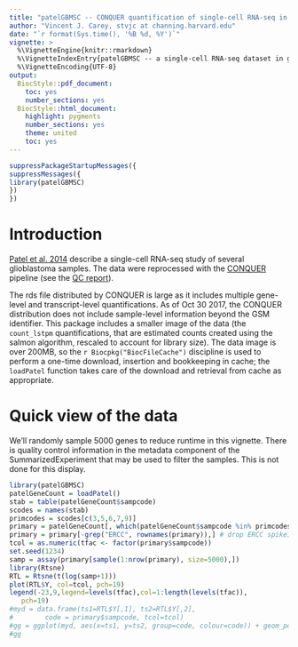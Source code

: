 ```yaml
---
title: "patelGBMSC -- CONQUER quantification of single-cell RNA-seq in glioblastoma, thinned, with colData"
author: "Vincent J. Carey, stvjc at channing.harvard.edu"
date: "`r format(Sys.time(), '%B %d, %Y')`"
vignette: >
  %\VignetteEngine{knitr::rmarkdown}
  %\VignetteIndexEntry{patelGBMSC -- a single-cell RNA-seq dataset in glioblastoma}
  %\VignetteEncoding{UTF-8}
output:
  BiocStyle::pdf_document:
    toc: yes
    number_sections: yes
  BiocStyle::html_document:
    highlight: pygments
    number_sections: yes
    theme: united
    toc: yes
---
```


```r
suppressPackageStartupMessages({
suppressMessages({
library(patelGBMSC)
})
})
```

# Introduction

[Patel et al. 2014](https://www.ncbi.nlm.nih.gov/pmc/articles/PMC4123637/)
describe a single-cell RNA-seq study of several glioblastoma
samples.  The data were reprocessed with the 
[CONQUER](http://imlspenticton.uzh.ch:3838/conquer/)
pipeline (see the [QC report](http://imlspenticton.uzh.ch/robinson_lab/conquer/report-multiqc/GSE57872_multiqc_report.html)).

The rds file distributed by CONQUER is large as it includes
multiple gene-level and transcript-level quantifications.
As of Oct 30 2017, the CONQUER distribution does not include
sample-level information beyond the GSM identifier.  This
package includes a smaller image of the data (the `count_lstpm`
quantifications, that are estimated counts created using the
salmon algorithm, rescaled to account for library size).
The data image is over 200MB, so the `r Biocpkg("BiocFileCache")` 
discipline is used to perform a one-time download, insertion
and bookkeeping in cache; the `loadPatel` function takes
care of the download and retrieval from cache as appropriate.

# Quick view of the data

We'll randomly sample 5000 genes to reduce runtime
in this vignette.  There is quality control information in
the metadata component of the SummarizedExperiment that
may be used to filter the samples.  This is not done for
this display.

```r
library(patelGBMSC)
patelGeneCount = loadPatel()
stab = table(patelGeneCount$sampcode) 
scodes = names(stab)
primcodes = scodes[c(3,5,6,7,9)]
primary = patelGeneCount[, which(patelGeneCount$sampcode %in% primcodes)]
primary = primary[-grep("ERCC", rownames(primary)),] # drop ERCC spikeins
tcol = as.numeric(tfac <- factor(primary$sampcode))
set.seed(1234)
samp = assay(primary[sample(1:nrow(primary), size=5000),])
library(Rtsne)
RTL = Rtsne(t(log(samp+1)))
plot(RTL$Y, col=tcol, pch=19)
legend(-23,9,legend=levels(tfac),col=1:length(levels(tfac)),
   pch=19)
#myd = data.frame(ts1=RTL$Y[,1], ts2=RTL$Y[,2], 
#        code = primary$sampcode, tcol=tcol)
#gg = ggplot(myd, aes(x=ts1, y=ts2, group=code, colour=code)) + geom_point()
#gg
```

